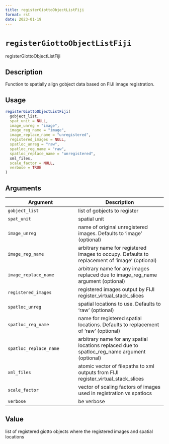 ```yaml
--- 
title: registerGiottoObjectListFiji 
format: rst 
date: 2023-01-19 
--- 
```

# `registerGiottoObjectListFiji`

registerGiottoObjectListFiji


## Description

Function to spatially align gobject data based on FIJI image registration.


## Usage

```r
registerGiottoObjectListFiji(
  gobject_list,
  spat_unit = NULL,
  image_unreg = "image",
  image_reg_name = "image",
  image_replace_name = "unregistered",
  registered_images = NULL,
  spatloc_unreg = "raw",
  spatloc_reg_name = "raw",
  spatloc_replace_name = "unregistered",
  xml_files,
  scale_factor = NULL,
  verbose = TRUE
)
```


## Arguments

Argument      |Description
------------- |----------------
`gobject_list`     |     list of gobjects to register
`spat_unit`     |     spatial unit
`image_unreg`     |     name of original unregistered images. Defaults to 'image' (optional)
`image_reg_name`     |     arbitrary name for registered images to occupy. Defaults to replacement of 'image' (optional)
`image_replace_name`     |     arbitrary name for any images replaced due to image_reg_name argument (optional)
`registered_images`     |     registered images output by FIJI register_virtual_stack_slices
`spatloc_unreg`     |     spatial locations to use. Defaults to 'raw' (optional)
`spatloc_reg_name`     |     name for registered spatial locations. Defaults to replacement of 'raw' (optional)
`spatloc_replace_name`     |     arbitrary name for any spatial locations replaced due to spatloc_reg_name argument (optional)
`xml_files`     |     atomic vector of filepaths to xml outputs from FIJI register_virtual_stack_slices
`scale_factor`     |     vector of scaling factors of images used in registration vs spatlocs
`verbose`     |     be verbose


## Value

list of registered giotto objects where the registered images and spatial locations


